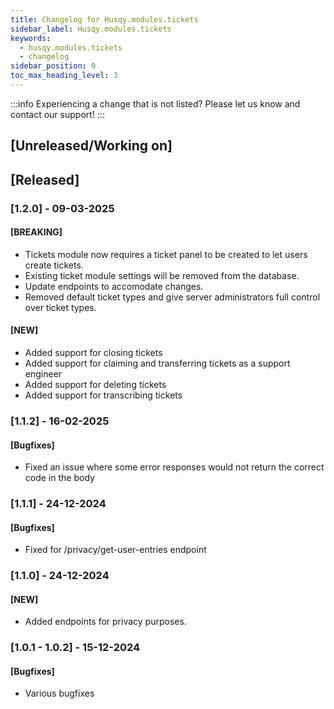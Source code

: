 ```yaml
---
title: Changelog for Husqy.modules.tickets
sidebar_label: Husqy.modules.tickets
keywords:
  - husqy.modules.tickets
  - changelog
sidebar_position: 9
toc_max_heading_level: 3
---
```


:::info
Experiencing a change that is not listed? Please let us know and contact our support!
:::

## [Unreleased/Working on]

## [Released]

### [1.2.0] - 09-03-2025

#### [BREAKING]

- Tickets module now requires a ticket panel to be created to let users create tickets.
- Existing ticket module settings will be removed from the database.
- Update endpoints to accomodate changes.
- Removed default ticket types and give server administrators full control over ticket types.

#### [NEW]

- Added support for closing tickets
- Added support for claiming and transferring tickets as a support engineer
- Added support for deleting tickets
- Added support for transcribing tickets

### [1.1.2] - 16-02-2025

#### [Bugfixes]

- Fixed an issue where some error responses would not return the correct code in the body

### [1.1.1] - 24-12-2024

#### [Bugfixes]

- Fixed for /privacy/get-user-entries endpoint

### [1.1.0] - 24-12-2024

#### [NEW]

- Added endpoints for privacy purposes.

### [1.0.1 - 1.0.2] - 15-12-2024

#### [Bugfixes]

- Various bugfixes
